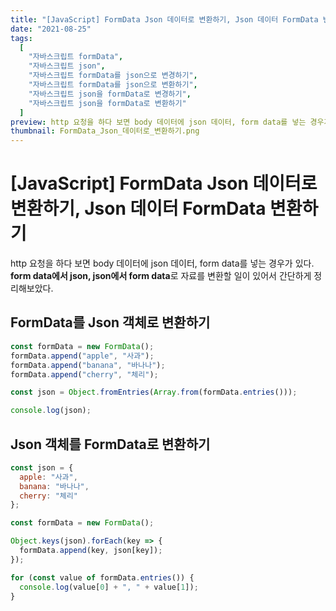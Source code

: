```yaml
---
title: "[JavaScript] FormData Json 데이터로 변환하기, Json 데이터 FormData 변환하기"
date: "2021-08-25"
tags:
  [
    "자바스크립트 formData",
    "자바스크립트 json",
    "자바스크립트 formData를 json으로 변경하기",
    "자바스크립트 formData를 json으로 변환하기",
    "자바스크립트 json을 formData로 변경하기",
    "자바스크립트 json을 formData로 변환하기"
  ]
preview: http 요청을 하다 보면 body 데이터에 json 데이터, form data를 넣는 경우가 있다. form data에서 json, json에서 form data로 자료를 변환할 일이 있어서 이번 기회에 간단하게 정리해보았다. FormData를 Json 객체로 변환하기 Json 객체를 FormData로 변환하기
thumbnail: FormData_Json_데이터로_변환하기.png
---
```


# [JavaScript] FormData Json 데이터로 변환하기, Json 데이터 FormData 변환하기

http 요청을 하다 보면 body 데이터에 json 데이터, form data를 넣는 경우가 있다.  
**form data에서 json, json에서 form data**로 자료를 변환할 일이 있어서 간단하게 정리해보았다.

## FormData를 Json 객체로 변환하기

```js
const formData = new FormData();
formData.append("apple", "사과");
formData.append("banana", "바나나");
formData.append("cherry", "체리");

const json = Object.fromEntries(Array.from(formData.entries()));

console.log(json);
```

## Json 객체를 FormData로 변환하기

```js
const json = {
  apple: "사과",
  banana: "바나나",
  cherry: "체리"
};

const formData = new FormData();

Object.keys(json).forEach(key => {
  formData.append(key, json[key]);
});

for (const value of formData.entries()) {
  console.log(value[0] + ", " + value[1]);
}
```

